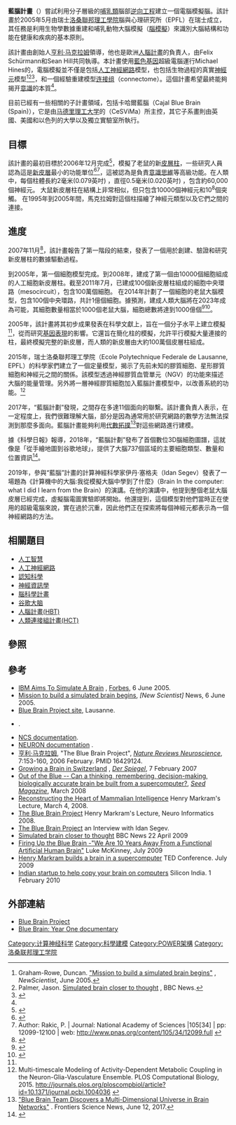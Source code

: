 '''藍腦計畫'''（{{lang-en|Blue Brain Project}}）嘗試利用分子層級的[[哺乳類|哺乳類]]腦部[[逆向工程|逆向工程]]建立一個電腦模擬腦。該計畫於2005年5月由瑞士[[洛桑聯邦理工學院|洛桑聯邦理工學院]]腦與心理研究所（EPFL）在瑞士成立，其任務是利用生物學數據重建和哺乳動物大腦模擬（[[大腦模擬|腦模擬]]）來識別大腦結構和功能在健康和疾病的基本原則。

該計畫由創始人[[亨利·马克拉姆|亨利·马克拉姆]]領導，他也是歐洲[[人腦計畫|人腦計畫]]的負責人，由Felix Schürmann和Sean Hill共同執導。本計畫使用[[藍色基因|藍色基因]]超級電腦運行Michael Hines的{{le|Neuron(軟體)|Neuron (software)}}，電腦模擬並不僅是包括[[人工神經網路|人工神經網路]]模型，也包括生物過程的真實[[神經元|神經元]]模型<ref name="Brainsim">Graham-Rowe, Duncan. [https://www.newscientist.com/article/dn7470--mission-to-build-a-simulated-brain-begins.html "Mission to build a simulated brain begins"] {{Wayback|url=https://www.newscientist.com/article/dn7470--mission-to-build-a-simulated-brain-begins.html |date=20141020050751 }}, ''NewScientist'', June 2005.</ref><ref>Palmer, Jason. [http://news.bbc.co.uk/2/hi/science/nature/8012496.stm Simulated brain closer to thought] {{Wayback|url=http://news.bbc.co.uk/2/hi/science/nature/8012496.stm |date=20210505111249 }}, BBC News.</ref><ref name="ASC 2012">{{cite web|last=Segev|first=Idan|title=ASC 2012: Prof. Idan Segev - The blue brain|url=https://www.youtube.com/watch?v=XBTjIGI44Tk|work=The Hebrew University of Jerusalem|accessdate=31 May 2013|archive-date=2016-07-02|archive-url=https://web.archive.org/web/20160702064745/https://www.youtube.com/watch?v=XBTjIGI44Tk|dead-url=no}}</ref>，和一個經驗重建模型[[连接组|连接组]]（connectome）。這個計畫希望最終能夠揭开[[意識|意識]]的本質<ref name="ASC 2012"/>。

目前已經有一些相關的子計畫領域，包括卡哈爾藍腦（Cajal Blue Brain (Spain)），它是由[[马德里理工大学|马德里理工大学]]的{{le|马德里高速運算和可視化中心|Supercomputing and Visualization Center of Madrid}}（CeSViMa）所主控，其它子系畫則由英國、美國和以色列的大學以及獨立實驗室所執行。

== 目標 ==
該計畫的最初目標於2006年12月完成<ref>{{cite web|title=Project Milestones|url=http://bluebrain.epfl.ch/Jahia/site/bluebrain/op/edit/pid/19085|accessdate=2008-08-11|work=Blue Brain}}</ref>，模擬了老鼠的新[[皮层柱|皮層柱]]，一些研究人員認為這是[[新皮质|新皮層]]最小的功能單位<ref>{{cite journal|title=The cortical column: a structure without a function|first1=JC|last2=Adams|first2=DL|date=April 2005|journal=Philos. Trans. R. Soc. Lond. B Biol. Sci.|issue=1456|doi=10.1098/rstb.2005.1623|volume=360|pages=837–62|pmc=1569491|pmid=15937015|last1=Horton}}</ref><ref>Author: Rakic, P.  | Journal: National Academy of Sciences |105[34] | pp: 12099-12100 |  web: http://www.pnas.org/content/105/34/12099.full {{Wayback|url=http://www.pnas.org/content/105/34/12099.full |date=20210507025604 }}</ref>，這被認為是負責[[思想|意識思維]]等高級功能。在人類中，每個柱體長約2毫米(0.079英吋) ，直徑0.5毫米(0.020英吋) ，包含約60,000個神經元。 大鼠新皮層柱在結構上非常相似，但只包含10000個神經元和10<sup>8</sup>個突觸。 在1995年到2005年間，馬克拉姆對這個柱描繪了神經元類型以及它們之間的連接。

== 進度 ==
2007年11月<ref>{{cite web|title=News and Media information|url=http://bluebrain.epfl.ch/page18700.html|accessdate=2008-08-11|work=Blue Brain|archiveurl=https://web.archive.org/web/20080919051656/http://bluebrain.epfl.ch/page18700.html|archivedate=2008-09-19|dead-url=yes}}</ref>，該計畫報告了第一階段的結束，發表了一個用於創建、驗證和研究新皮層柱的數據驅動過程。

到2005年，第一個細胞模型完成。到2008年，建成了第一個由10000個細胞組成的人工細胞新皮層柱。截至2011年7月，已建成100個新皮層柱組成的細胞中央環路（mesocircuit），包含100萬個細胞。 在2014年計劃了一個細胞的老鼠大腦模型{{update after|2015|7|31}}，包含100個中央環路，共計1億個細胞。據預測，建成人類大腦將在2023年成為可能，其細胞數量相當於1000個老鼠大腦，細胞總數將達到1000億個<ref>{{cite web|title=Henry Markram: Simulating the brain; the next decisive years, video [3/3] 07:00|url=http://www.kurzweilai.net/henry-markram-simulating-the-brain-next-decisive-years|accessdate=2011-08-29|archive-date=2021-01-26|archive-url=https://web.archive.org/web/20210126102415/https://www.kurzweilai.net/henry-markram-simulating-the-brain-next-decisive-years|dead-url=no}}</ref><ref>{{cite web|title=Henry Markram: Simulating the brain; the next decisive years - 07:00|url=https://www.youtube.com/watch?v=cn_gEoQ8nQI#!|accessdate=2011-08-29|archive-date=2013-08-01|archive-url=https://web.archive.org/web/20130801085826/http://www.youtube.com/watch?feature=player_embedded&v=cn_gEoQ8nQI#!|dead-url=no}}</ref>。

2005年，該計畫將其初步成果發表在科學文獻上，旨在一個分子水平上建立模擬<ref name="Brainsim" />，從而研究[[基因表現|基因表現]]的影響。它還旨在簡化柱的模擬，允許平行模擬大量連接的柱，最終模擬完整的新皮層，而人類的新皮層由大約100萬個皮層柱組成。{{citation needed|date=April 2019}}

2015年，瑞士洛桑聯邦理工學院（Ecole Polytechnique Federale de Lausanne, EPFL）的科學家們建立了一個定量模型，揭示了先前未知的膠質細胞、星形膠質細胞和神經元之間的關係。該模型透過神經膠質血管單元（NGV）的功能來描述大腦的能量管理。另外將一層神經膠質細胞加入藍腦計畫模型中，以改善系統的功能。<ref>Multi-timescale Modeling of Activity-Dependent Metabolic Coupling in the Neuron-Glia-Vasculature Ensemble. PLOS Computational Biology, 2015. http://journals.plos.org/ploscompbiol/article?id=10.1371/journal.pcbi.1004036 {{Wayback|url=http://journals.plos.org/ploscompbiol/article?id=10.1371%2Fjournal.pcbi.1004036 |date=20210323021001 }}</ref>

2017年，“藍腦計劃”發現，{{le|神經元簇|Neural clique}}之間存在多達11個面向的聯繫。該計畫負責人表示，在一定程度上，我們很難理解大腦，部分是因為通常用於研究網路的數學方法無法探測到那麼多面向。藍腦計畫能夠利用[[代數拓撲|代數拓撲]]<ref>[https://blog.frontiersin.org/2017/06/12/blue-brain-team-discovers-a-multi-dimensional-universe-in-brain-networks/ "Blue Brain Team Discovers a Multi-Dimensional Universe in Brain Networks"] {{Wayback|url=https://blog.frontiersin.org/2017/06/12/blue-brain-team-discovers-a-multi-dimensional-universe-in-brain-networks/ |date=20210412091715 }}. Frontiers Science News, June 12, 2017.</ref>對這些網路進行建模。

據《科學日報》報導，2018年，“藍腦計劃”發布了首個數位3D腦細胞圖譜，這就像是「從手繪地圖到谷歌地球」，提供了大腦737個區域的主要細胞類型、數量和位置資訊<ref>{{Cite journal|title=Blue Brain Project releases first-ever digital 3D brain cell atlas|url=https://www.sciencedaily.com/releases/2018/11/181128082718.htm|date=November 28, 2018|journal=ScienceDaily|accessdate=18 April 2019|archive-date=2020-11-08|archive-url=https://web.archive.org/web/20201108092622/https://www.sciencedaily.com/releases/2018/11/181128082718.htm|dead-url=no}}</ref>。

2019年，參與“藍腦”計畫的計算神經科學家伊丹·塞格夫（Idan Segev）發表了一場題為《計算機中的大腦:我從模擬大腦中學到了什麼》（Brain In the computer: what I did I learn from the Brain）的演講。在他的演講中，他提到整個老鼠大腦皮層已經完成，虛擬腦電圖實驗即將開始。他還提到，這個模型對他們當時正在使用的超級電腦來說，實在過於沉重，因此他們正在探索將每個神經元都表示為一個神經網路的方法。

== 相關題目 ==
* [[人工智慧|人工智慧]]
*[[人工神经网络|人工神經網路]]
* [[認知科學|認知科學]]
* [[神經信息學|神經資訊學]]
*[[腦科學計畫|腦科學計畫]]
*[[谷歌大脑|谷歌大脑]]
*[[人腦計畫|人腦計畫(HBT)]]
*[[人類連接組計畫(HCT)|人類連接組計畫(HCT)]]

== 參照 ==

<references/>

== 參考 ==
{{Commons category|Blue Brain Project}}
* [http://www.forbes.com/technology/sciences/2005/06/06/cx_mh_0606ibm.html IBM Aims To Simulate A Brain] {{Wayback|url=http://www.forbes.com/technology/sciences/2005/06/06/cx_mh_0606ibm.html |date=20060518192159 }}, [[Forbes|Forbes]], 6 June 2005.
* [http://www.newscientist.com/article.ns?id=dn7470 Mission to build a simulated brain begins]{{Wayback|url=http://www.newscientist.com/article.ns?id=dn7470 |date=20081020092059 }}, ''[New Scientist]'' News, 6 June 2005.
* [http://bluebrain.epfl.ch/ Blue Brain Project site], Lausanne.
* {{Wayback|url=http://bluebrain.epfl.ch/ |date=20190319213929 }}.
* [https://web.archive.org/web/20060206160215/http://brain.cse.unr.edu/ncsDocs/ NCS documentation].
* [http://www.neuron.yale.edu/neuron/ NEURON documentation] {{Wayback|url=http://www.neuron.yale.edu/neuron/ |date=20210418062926 }}.
* [[亨利·马克拉姆|亨利·马克拉姆]], "The Blue Brain Project", ''[http://dx.doi.org/10.1038/nrn1848 Nature Reviews Neuroscience]{{Wayback|url=http://dx.doi.org/10.1038/nrn1848 |date=20200531150032 }}'', 7:153-160, 2006 February. PMID 16429124.
* [http://www.spiegel.de/international/spiegel/0,1518,466789,00.html Growing a Brain in Switzerland] {{Wayback|url=http://www.spiegel.de/international/spiegel/0,1518,466789,00.html |date=20120205134446 }}, ''[[Der_Spiegel|Der Spiegel]]'', 7 February 2007
* [https://web.archive.org/web/20090207113305/http://seedmagazine.com/news/2008/03/out_of_the_blue.php  Out of the Blue -- Can a thinking, remembering, decision-making, biologically accurate brain be built from a supercomputer?], ''[[Seed_(magazine)|Seed Magazine]]'', March 2008
* [https://web.archive.org/web/20110706225700/http://ditwww.epfl.ch/cgi-perl/EPFLTV/home.pl?page=start_video&lang=2&connected=0&id=365&video_type=10&win_close=0 Reconstructing the Heart of Mammalian Intelligence]  Henry Markram's Lecture, March 4, 2008.
* [https://web.archive.org/web/20100822000357/http://www.neuroinformatics2008.org/congress-movies/Henry%20Markram.flv/view The Blue Brain Project]  Henry Markram's Lecture, Neuro Informatics 2008.
* [http://www.youtube.com/watch?v=Bz5IUaRr8No The Blue Brain Project] {{Wayback|url=http://www.youtube.com/watch?v=Bz5IUaRr8No |date=20160617205604 }}  an Interview with Idan Segev.
* [http://news.bbc.co.uk/1/hi/sci/tech/8012496.stm Simulated brain closer to thought] {{Wayback|url=http://news.bbc.co.uk/1/hi/sci/tech/8012496.stm |date=20210309103954 }}  BBC News 22 April 2009
* [https://web.archive.org/web/20101223093510/http://www.dailygalaxy.com/my_weblog/2009/07/firing-up-the-blue-brain-.html Firing Up the Blue Brain -"We Are 10 Years Away From a Functional Artificial Human Brain"] Luke McKinney, July 2009
*[http://www.ted.com/talks/henry_markram_supercomputing_the_brain_s_secrets.html Henry Markram builds a brain in a supercomputer] {{Wayback|url=http://www.ted.com/talks/henry_markram_supercomputing_the_brain_s_secrets.html |date=20140211005712 }} TED Conference. July 2009
*[http://www.siliconindia.com/shownews/Indian_startup_to_help_copy_your_brain_on_computers-nid-65039.html Indian startup to help copy your brain on computers] {{Wayback|url=http://www.siliconindia.com/shownews/Indian_startup_to_help_copy_your_brain_on_computers-nid-65039.html |date=20101230035326 }} Silicon India. 1 February 2010

== 外部連結 ==
* [http://bluebrain.epfl.ch Blue Brain Project] {{Wayback|url=http://bluebrain.epfl.ch/ |date=20190319213929 }}
* [http://www.couple3.com/main/2010/02/bluebrain-preview Blue Brain: Year One documentary] {{Wayback|url=http://www.couple3.com/main/2010/02/bluebrain-preview |date=20110210000254 }}

{{portal bar|神經科學|瑞士}}

[[Category:计算神经科学|Category:计算神经科学]]
[[Category:科學建模|Category:科學建模]]
[[Category:POWER架構|Category:POWER架構]]
[[Category:洛桑联邦理工学院|Category:洛桑联邦理工学院]]